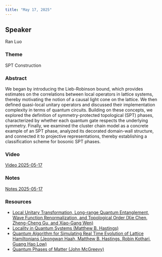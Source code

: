 ```yaml
---
title: "May 17, 2025"
---
```


## Speaker
Ran Luo

### Theme
SPT Construction

### Abstract
We began by introducing the Lieb-Robinson bound, which provides estimates on the correlations between local operators in lattice systems, thereby motivating the notion of a causal light cone on the lattice. We then defined quasi-local unitary operators and discussed their implementation complexity in terms of quantum circuits. Building on these concepts, we explored the definition of symmetry-protected topological (SPT) phases, characterized by whether each quantum gate respects the underlying symmetry. Finally, we examined the cluster chain model as a concrete example of an SPT phase, analyzed its decorated domain-wall structure, and connected it to projective representations, thereby establishing a classification scheme for bosonic SPT phases.

### Video  
[Video 2025-05-17](https://drive.google.com/file/d/1edUmhf7O8YQJMrKfSDUvWTe1aQP71L48/view?usp=sharing)

### Notes  
[Notes 2025-05-17](https://drive.google.com/file/d/1TeJb47MzxeEOUOmNRXDXO6WlQ6xwlWAk/view?usp=sharing)

### Resources  
- [Local Unitary Transformation, Long-range Quantum Entanglement, Wave Function Renormalization, and Topological Order (Xie Chen, Zheng-Cheng Gu, and Xiao-Gang Wen)](https://drive.google.com/file/d/1y7Olg0xvz9UOGJ6B4rUPmSDS5HG5mfm7/view?usp=sharing)
- [Locality in Quantum Systems (Matthew B. Hastings)](https://drive.google.com/file/d/1Wfa6WIGsjKYJ_bXYvPkem28H7MAHZnoN/view?usp=sharing)
- [Quantum Algorithm for Simulating Real Time Evolution of Lattice Hamiltonians (Jeongwan Haah, Matthew B. Hastings, Robin Kothari, Guang Hao Low)](https://drive.google.com/file/d/110MoJ2l6zaoTVhCKBR9I54oH4Q01HGDs/view?usp=sharing)
- [Quantum Phases of Matter (John McGreevy)](https://drive.google.com/file/d/1ao1OgU5STrPo46h6ZNlLAI1DV7s4dKjp/view?usp=sharing)